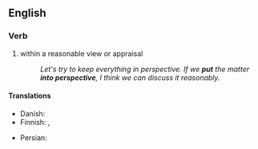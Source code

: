 ==English==

===Verb===
{{head|en|verb|head=[[put]] something [[into]] [[perspective]]}}

# {{lb|en|idiomatic}} within a reasonable view or appraisal
#: ''Let's try to keep everything in perspective. If we '''put''' the matter '''into perspective''', I think we can discuss it reasonably.''

====Translations====
{{trans-top|to compare with something similar}}
* Danish: {{t|da|perspektivere}}
* Finnish: {{t|fi|suhteuttaa}}, {{t|fi|[[asettaa]] [[mittasuhteisiin]]}}
{{trans-mid}}
* Persian: {{t|fa|به چیزی واقع بینانه نگاه کردن|sc=fa-Arab}}
{{trans-bottom}}